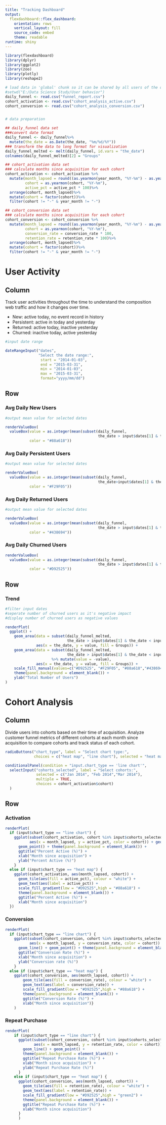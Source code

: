 ---
title: "Tracking Dashboard"
output: 
  flexdashboard::flex_dashboard:
    orientation: rows
    vertical_layout: fill
    source_code: embed
    theme: readable
runtime: shiny
---

```{r setup, include=FALSE}
library(flexdashboard)
library(dplyr)
library(ggplot2)
library(zoo)
library(plotly)
library(reshape2)
```

```{r global, include=FALSE}
# load data in 'global' chunk so it can be shared by all users of the dashboard
#setwd("E:/Data Science Study/User behavior")
daily_funnel <- read.csv("funnel_report.csv")
cohort_activation <- read.csv("cohort_analysis_active.csv")
cohort_conversion <- read.csv("cohort_analysis_conversion.csv")


# data preparation

## daily_funnel data set
###convert date format
daily_funnel <- daily_funnel%>%
  mutate(the_date = as.Date(the_date, "%m/%d/%Y"))
### transform the data to long format for visualization
daily_funnel_melted <- melt(daily_funnel, id.vars = "the_date")
colnames(daily_funnel_melted)[2] = "Groups"

## cohort_activation data set
### calculate months since acquisition for each cohort 
cohort_activation <- cohort_activation %>% 
  mutate(month_lapsed = round((as.yearmon(year_month, "%Y-%m") - as.yearmon(cohort, "%Y-%m"))*12,0),
         cohort = as.yearmon(cohort, "%Y-%m"),
         active_pct = active_pct * 100)%>%
  arrange(cohort, month_lapsed)%>%
  mutate(cohort = factor(cohort))%>%
  filter(cohort != "-" & year_month != "-")

## cohort_conversion data set
### calculate months since acquisition for each cohort 
cohort_conversion <- cohort_conversion %>% 
  mutate(month_lapsed = round((as.yearmon(year_month, "%Y-%m") - as.yearmon(cohort, "%Y-%m"))*12,0),
         cohort = as.yearmon(cohort, "%Y-%m"),
         conversion_rate = conversion_rate * 100,
         retention_rate = retention_rate * 100)%>%
  arrange(cohort, month_lapsed)%>%
  mutate(cohort = factor(cohort))%>%
  filter(cohort != "-" & year_month != "-")
```


User Activity 
=====================================  

Column {.sidebar}
-----------------------------------------------------------------------

Track user activities throughout the time to understand the composition web traffic and how it changes over time.

* New: active today, no event record in history
* Persistent: active in today and yesterday
* Returned: active today, inactive yesterday
* Churned: inactive today, active yesterday
  
```{r}
#input date range

dateRangeInput("dates",
               "Select the date range:",
                start = "2014-01-03",
                end = "2015-03-31",
                min = "2014-01-03",
                max = "2015-03-31",
                format="yyyy/mm/dd")

```

Row 
-----------------------------------------------------------------------

### Avg Daily New Users

```{r}
#output mean value for selected dates

renderValueBox(
  valueBox(value = as.integer(mean(subset(daily_funnel, 
                                          the_date > input$dates[1] & the_date < input$dates[2])$New)), 
           color = "#88a618"))
```

### Avg Daily Persistent Users
```{r}
#output mean value for selected dates

renderValueBox(
  valueBox(value = as.integer(mean(subset(daily_funnel, 
                                          the_date>input$dates[1] & the_date<input$dates[2])$Persistent)), 
           color = "#F29F05"))
```

### Avg Daily Returned Users
```{r}
#output mean value for selected dates

renderValueBox(
  valueBox(value = as.integer(mean(subset(daily_funnel, 
                                          the_date > input$dates[1] & the_date < input$dates[2])$Returned)), 
           color = "#438694"))
```


### Avg Daily Churned Users
```{r}
renderValueBox(
  valueBox(value = as.integer(mean(subset(daily_funnel, 
                                          the_date > input$dates[1] & the_date < input$dates[2])$Churned)), 
           color = "#D92525"))
```


Row 
-----------------------------------------------------------------------

### Trend
```{r}
#filter input dates
#seperate number of churned users as it's negative impact
#display number of churned users as negative values

renderPlot(
  ggplot() + 
    geom_area(data = subset(daily_funnel_melted, 
                            the_date > input$dates[1] & the_date < input$dates [2] & Groups != "Churned"),
              aes(x = the_date, y = value, fill = Groups)) +
    geom_area(data = subset(daily_funnel_melted, 
                            the_date > input$dates[1] & the_date < input$dates [2] & Groups == "Churned")
                     %>% mutate(value = -value), 
              aes(x = the_date, y = value, fill = Groups)) +
    scale_fill_manual(values=c("#D92525", "#F29F05", "#88a618","#438694")) +
    theme(panel.background = element_blank()) +
    ylab("Total Number of Users")
)
```



Cohort Analysis
=====================================  
Column {.sidebar}
-----------------------------------------------------------------------

Divide users into cohorts based on their time of acquisition.
Analyze customer funnel metrics of different cohorts at each month since acquisition to compare cohorts and track status of each cohort. 


```{r}
radioButtons("chart_type", label = "Select chart type:", 
             choices = c("heat map", "line chart"), selected = "heat map")

conditionalPanel(condition = "input.chart_type == 'line chart'",
  selectInput("cohorts_selected", label = "Select cohorts:",
              selected = c("Jan 2014", "Feb 2014","Mar 2014"),
              multiple = TRUE,
              choices = cohort_activation$cohort)
  )
```


Row {.tabset .tabset-fade}
-----------------------------------------------------------------------

### Activation

```{r}
renderPlot(
  if (input$chart_type == "line chart") {
    ggplot(subset(cohort_activation, cohort %in% input$cohorts_selected), 
           aes(x = month_lapsed, y = active_pct, color = cohort)) + geom_line() + 
      geom_point() + theme(panel.background = element_blank()) +
      ggtitle("Percent Active (%)") +
      xlab("Month since acquisition") +
      ylab("Percent Active (%)")
    }
  else if (input$chart_type == "heat map") {
    ggplot(cohort_activation, aes(month_lapsed, cohort)) + 
      geom_tile(aes(fill = active_pct), colour = "white") + 
      geom_text(aes(label = active_pct)) +
      scale_fill_gradient(low = "#D92525",high = "#88a618") + 
      theme(panel.background = element_blank()) +
      ggtitle("Percent Active (%)") +
      xlab("Month since acquisition")
  })
```

### Conversion

```{r}
renderPlot(
  if (input$chart_type == "line chart") {
    ggplot(subset(cohort_conversion, cohort %in% input$cohorts_selected), 
           aes(x = month_lapsed, y = conversion_rate, color = cohort)) + 
      geom_line() + geom_point() + theme(panel.background = element_blank()) +
      ggtitle("Conversion Rate (%)") +
      xlab("Month since acquisition") +
      ylab("Conversion rate (%)")
    }
  else if (input$chart_type == "heat map") {
    ggplot(cohort_conversion, aes(month_lapsed, cohort)) + 
        geom_tile(aes(fill = conversion_rate), colour = "white") + 
        geom_text(aes(label = conversion_rate)) +
        scale_fill_gradient(low = "#D92525",high = "#88a618") + 
        theme(panel.background = element_blank()) + 
        ggtitle("Conversion Rate (%)") +
        xlab("Month since acquisition")} 
    )
```


### Repeat Purchase

```{r}
renderPlot(
    if (input$chart_type == "line chart") {
      ggplot(subset(cohort_conversion, cohort %in% input$cohorts_selected), 
             aes(x = month_lapsed, y = retention_rate, color = cohort)) + 
        geom_line() + geom_point() + 
        theme(panel.background = element_blank()) + 
        ggtitle("Repeat Purchase Rate (%)") +
        xlab("Month since acquisition") +
        ylab("Repeat Purchase Rate (%)")
      }
    else if (input$chart_type == "heat map") {
      ggplot(cohort_conversion, aes(month_lapsed, cohort)) + 
        geom_tile(aes(fill = retention_rate), colour = "white") + 
        geom_text(aes(label = retention_rate)) +
        scale_fill_gradient(low = "#D92525",high = "green2") +
        theme(panel.background = element_blank()) +
        ggtitle("Repeat Purchase Rate (%)") +
        xlab("Month since acquisition")
      } 
      )
```



